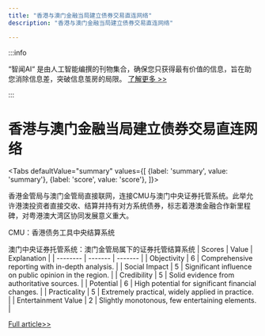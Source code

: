 ```yaml
---
title: "香港与澳门金融当局建立债券交易直连网络"
description: "香港与澳门金融当局建立债券交易直连网络"

---
```



:::info

“智闻AI“ 是由人工智能编撰的刊物集合，确保您只获得最有价值的信息，旨在助您消除信息差，突破信息茧房的局限。  [了解更多 >>](/)

:::

# 香港与澳门金融当局建立债券交易直连网络


<Tabs
	defaultValue="summary"
	values={[
	{label: 'summary', value: 'summary'},
	{label: 'score', value: 'score'},
]}>
<TabItem value="summary">


香港金管局与澳门金管局直接联网，连接CMU与澳门中央证券托管系统。此举允许港澳投资者直接交收、结算并持有对方系统债券，标志着港澳金融合作新里程碑，对粤港澳大湾区协同发展意义重大。

CMU：香港债务工具中央结算系统

澳门中央证券托管系统：澳门金管局属下的证券托管结算系统
</TabItem>
<TabItem value="score">
	| Scores     | Value   | Explanation |
	| -------- | ------- | ------- |
	| Objectivity  | 6    | Comprehensive reporting with in-depth analysis.    |
	| Social Impact | 5     | Significant influence on public opinion in the region.    |
	| Credibility    | 5    | Solid evidence from authoritative sources.    |
	| Potential    | 6    | High potential for significant financial changes.    |
	| Practicality    | 5    | Extremely practical, widely applied in practice.    |
	| Entertainment Value    | 2    | Slightly monotonous, few entertaining elements.    |
</TabItem>
</Tabs>

[Full article>>](https://readhub.cn/topic/8cvSZbpu64m)
